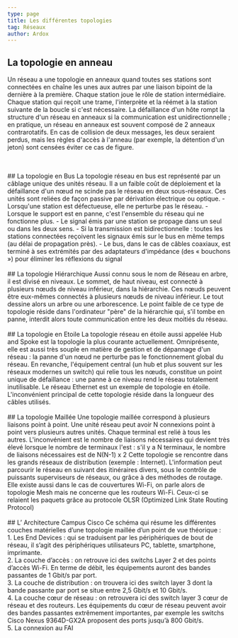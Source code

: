 ```yaml
---
type: page
title: Les différentes topologies
tag: Réseaux
author: Ardox
---
```



## La topologie en anneau

Un réseau a une topologie en anneaux quand toutes ses stations sont connectées en chaîne les unes aux autres par une
liaison bipoint de la dernière à la première. Chaque station joue le rôle de station intermédiaire. Chaque station qui
reçoit une trame, l'interprète et la réémet à la station suivante de la boucle si c'est nécessaire. La défaillance d'un hôte
rompt la structure d'un réseau en anneaux si la communication est unidirectionnelle ; en pratique, un réseau en
anneaux est souvent composé de 2 anneaux contrarotatifs. En cas de collision de deux messages, les deux seraient
perdus, mais les règles d'accès à l'anneau (par exemple, la détention d'un jeton) sont censées éviter ce cas de figure.

<br />
<Diagram src="/reseaux/anneau.gif" />
<br />
## La topologie en Bus La topologie réseau en bus est représenté par un câblage unique
des unités réseau. Il a un faible coût de déploiement et la défaillance d'un nœud
ne scinde pas le réseau en deux sous-réseaux. Ces unités sont reliées de façon passive
par dérivation électrique ou optique. - Lorsqu'une station est défectueuse, elle
ne perturbe pas le réseau. - Lorsque le support est en panne, c'est l'ensemble du
réseau qui ne fonctionne plus. - Le signal émis par une station se propage dans un
seul ou dans les deux sens. - Si la transmission est bidirectionnelle : toutes les
stations connectées reçoivent les signaux émis sur le bus en même temps (au délai
de propagation près). - Le bus, dans le cas de câbles coaxiaux, est terminé à ses
extrémités par des adaptateurs d'impédance (des « bouchons ») pour éliminer les réflexions
du signal
<br />
<Diagram src="/reseaux/bus.png" />
<br />
## La topologie Hiérarchique Aussi connu sous le nom de Réseau en arbre, il est divisé
en niveaux. Le sommet, de haut niveau, est connecté à plusieurs nœuds de niveau inférieur,
dans la hiérarchie. Ces nœuds peuvent être eux-mêmes connectés à plusieurs nœuds
de niveau inférieur. Le tout dessine alors un arbre ou une arborescence. Le point
faible de ce type de topologie réside dans l'ordinateur "père" de la hiérarchie qui,
s'il tombe en panne, interdit alors toute communication entre les deux moitiés du
réseau.
<br />
<Diagram src="/reseaux/hierarchie.png" />
<br />
## La topologie en Etoile La topologie réseau en étoile aussi appelée Hub and Spoke
est la topologie la plus courante actuellement. Omniprésente, elle est aussi très
souple en matière de gestion et de dépannage d'un réseau : la panne d'un nœud ne
perturbe pas le fonctionnement global du réseau. En revanche, l'équipement central
(un hub et plus souvent sur les réseaux modernes un switch) qui relie tous les nœuds,
constitue un point unique de défaillance : une panne à ce niveau rend le réseau totalement
inutilisable. Le réseau Ethernet est un exemple de topologie en étoile. L'inconvénient
principal de cette topologie réside dans la longueur des câbles utilisés.
<br />
<Diagram src="/reseaux/etoile.png" />
<br />
## La topologie Maillée Une topologie maillée correspond à plusieurs liaisons point
à point. Une unité réseau peut avoir N connexions point à point vers plusieurs autres
unités. Chaque terminal est relié à tous les autres. L'inconvénient est le nombre
de liaisons nécessaires qui devient très élevé lorsque le nombre de terminaux l'est
: s'il y a N terminaux, le nombre de liaisons nécessaires est de N(N-1) x 2 Cette
topologie se rencontre dans les grands réseaux de distribution (exemple : Internet).
L'information peut parcourir le réseau en suivant des itinéraires divers, sous le
contrôle de puissants superviseurs de réseaux, ou grâce à des méthodes de routage.
Elle existe aussi dans le cas de couvertures Wi-Fi, on parle alors de topologie Mesh
mais ne concerne que les routeurs Wi-Fi. Ceux-ci se relaient les paquets grâce au
protocole OLSR (Optimized Link State Routing Protocol)
<br />
<Diagram src="/reseaux/maille.png" />
<br />
## L’ Architecture Campus Cisco
Ce schéma qui résume les différentes couches matérielles d’une
topologie maillée d’un point de vue théorique :
<br />
1. Les End Devices : qui se traduisent par les périphériques de bout
de réseau, il s’agit des périphériques utilisateurs PC, tablette,
smartphone, imprimante.
<br />
2. La couche d’accès : on retrouve ici des switchs Layer 2 et des
points d’accès Wi-Fi. En terme de débit, les équipements auront des
bandes passantes de 1 Gbit/s par port.
<br />
3. La couche de distribution : on trouvera ici des switch layer 3 dont
la bande passante par port se situe entre 2,5 Gbit/s et 10 Gbit/s.
<br />
4. La couche cœur de réseau : on retrouvera ici des switch layer 3
cœur de réseau et des routeurs. Les équipements du cœur de réseau
peuvent avoir des bandes passantes extrêmement importantes, par
exemple les switchs Cisco Nexus 9364D-GX2A proposent des ports
jusqu’à 800 Gbit/s.
<br />
5. La connexion au FAI
<br />
<Diagram src="/reseaux/cisco.png" />
<br />
<div className="seperator" />